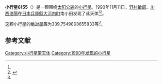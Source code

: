 {{Infobox planet
| bgcolour = #FFFFC0
| name = 6155 Yokosugano
| symbol = 
| image = 
| caption = 
| discovery = yes
| discovery_ref = 
| discoverer = [[野村敏郎|野村敏郎]]、[[川西浩陽|川西浩陽]]
| discovery_site = [[日本|日本]][[兵庫縣|兵庫縣]][[神崎郡|神崎郡]][[大河内町|大河内町]]南小田
| discovered = 1990年11月11日
| designations = yes
| mp_name = 
| named_after = 
| alt_names = 1990 VY2/ 1993 MJ1
| mp_category = [[主带小行星|主带小行星]]
| orbit_ref = <ref name="a">[http://ssd.jpl.nasa.gov/sbdb.cgi?sstr=6155 6155 Yokosugano] {{Wayback|url=http://ssd.jpl.nasa.gov/sbdb.cgi?sstr=6155 |date=20120406112422 }}，小行星數據庫瀏覽器（JPL Small-Body Database Browser）－[[美国国家航空航天局|美国国家航空航天局]]喷气推进实验室</ref>
| epoch = 2456400.5 (2013年4月18日更新)
| aphelion = {{convert|2.980902196733833|AU|km|3|abbr=on|lk=out}}
| perihelion = {{convert|2.075984966504563|AU|km|3|abbr=on}}
| semimajor = {{convert|2.528443581619198|AU|km|3|abbr=on}}
| eccentricity = 0.178947483
| period = 1468.514801 [[日|日]]<br />4.02[[儒略年|儒略年]]
| avg_speed = 
| inclination = 4.09258642352839
| asc_node = 4.122628530126677
| mean_anomaly = 
| arg_peri = 339.7549808655833
| satellites = 
| physical_characteristics = yes
| dimensions = 
| mass = 
| density = 
| surface_grav = 
| escape_velocity = 
| sidereal_day = 
| axial_tilt = 
| pole_ecliptic_lat = 
| pole_ecliptic_lon = 
| albedo = 
| temperatures= 
| temp_name1 = 
| mean_temp_1 = 
| max_temp_1 = 
| temp_name2 = 
| max_temp_2 = 
| spectral_type = 
| abs_magnitude = 339.7549808655833
}}

'''小行星6155'''（{{lang-en|6155 Yokosugano}}）是一颗围绕[[太阳|太阳]][[公转|公转]]的[[小行星|小行星]]。1990年11月11日，[[野村敏郎|野村敏郎]]、[[川西浩陽|川西浩陽]]在[[日本|日本]][[兵庫縣|兵庫縣]][[大河内町|大河内町]]南小田发现了此天体<ref name="a" /><ref>{{cite news|title=小行星列表|url=http://cfa-www.harvard.edu/iau/lists/NumberedMPs.txt|accessdate=2013-07-08|newspaper=哈佛大学|archive-date=2008-05-17|archive-url=https://web.archive.org/web/20080517010638/http://cfa-www.harvard.edu/iau/lists/NumberedMPs.txt|dead-url=no}}</ref>。

这颗小行星的[[绝对星等|绝对星等]]为339.7549808655833等<ref name="a" />。

==参考文献==
{{reflist}}
{{Minor Planet Number|[[小行星6154|小行星6154]]|[[小行星6156|小行星6156]]}}

{{小天体}}

[[Category:小行星带天体|Category:小行星带天体]]
[[Category:1990年发现的小行星|Category:1990年发现的小行星]]

{{asteroid-stub}}